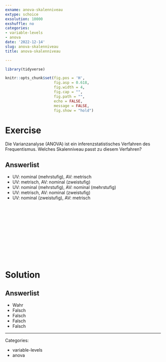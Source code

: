 ```yaml
---
exname: anova-skalenniveau
extype: schoice
exsolution: 10000
exshuffle: no
categories:
- variable-levels
- anova
date: '2022-12-14'
slug: anova-skalenniveau
title: anova-skalenniveau

---
```





```r
library(tidyverse)
```


```r
knitr::opts_chunk$set(fig.pos = 'H',
                      fig.asp = 0.618,
                      fig.width = 4,
                      fig.cap = "", 
                      fig.path = "",
                      echo = FALSE,
                      message = FALSE,
                      fig.show = "hold")
```






# Exercise

Die Varianzanalyse (ANOVA) ist ein inferenzstatistisches Verfahren des Frequentismus. Welches Skalenniveau passt zu diesem Verfahren?
  
  
Answerlist
----------
* UV: nominal (mehrstufig), AV: metrisch
* UV: metrisch, AV: nominal (zweistufig)
* UV: nominal (mehrstufig), AV: nominal (mehrstufig)
* UV: metrisch, AV: nominal (zweistufig)
* UV: nominal (zweistufig), AV: metrisch





</br>
</br>
</br>
</br>
</br>
</br>
</br>
</br>
</br>
</br>

# Solution


Answerlist
----------
  
  
* Wahr
* Falsch
* Falsch
* Falsch
* Falsch





---

Categories: 

- variable-levels
- anova

